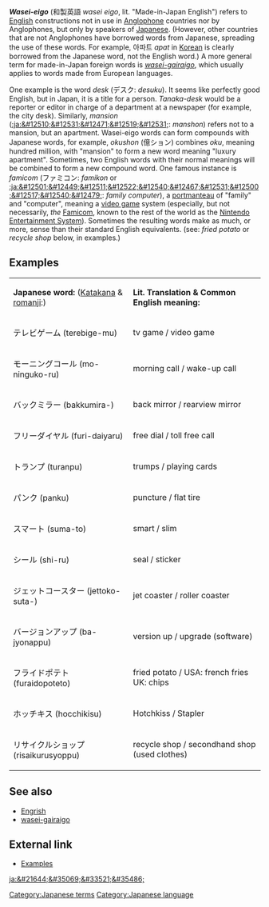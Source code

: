 '''''Wasei-eigo''''' (&#21644;&#35069;&#33521;&#35486; ''wasei eigo'', lit. "Made-in-Japan English") refers to [[English language|English]] constructions not in use in [[Anglophone]] countries nor by Anglophones, but only by speakers of [[Japanese language|Japanese]]. (However, other countries that are not Anglophones have borrowed words from Japanese, spreading the use of these words. For example, &#50500;&#54028;&#53944; ''apat'' in [[Korean language|Korean]] is clearly borrowed from the Japanese word, not the English word.)
A more general term for made-in-Japan foreign words is ''[[gairaigo|wasei-gairaigo]]'', which usually applies to words made from European languages.

One example is the word ''desk'' (&#12487;&#12473;&#12463;: ''desuku''). It seems like perfectly good English, but in Japan, it is a title for a person. ''Tanaka-desk'' would be a reporter or editor in charge of a department at a newspaper (for example, the city desk). Similarly, ''mansion'' ([[:ja:&#12510;&#12531;&#12471;&#12519;&#12531;]]: ''manshon'') refers not to a mansion, but an apartment. Wasei-eigo words can form compounds with Japanese words, for example, ''okushon'' (&#20740;&#12471;&#12519;&#12531;) combines ''oku'', meaning hundred million, with "mansion" to form a new word meaning "luxury apartment". Sometimes, two English words with their normal meanings will be combined to form a new compound word. One famous instance is ''famicom'' (&#12501;&#12449;&#12511;&#12467;&#12531;: ''famikon'' or [[:ja:&#12501;&#12449;&#12511;&#12522;&#12540;&#12467;&#12531;&#12500;&#12517;&#12540;&#12479;]]: ''family computer''), a [[portmanteau]] of "family" and "computer", meaning a [[video game]] system (especially, but not necessarily, ''the'' [[Famicom]], known to the rest of the world as the [[Nintendo Entertainment System]]). Sometimes the resulting words make as much, or more, sense than their standard English equivalents. (see: ''fried potato'' or ''recycle shop'' below, in examples.)


<!-- Todo:
Examples (e.g. paper-driver)

** i added some examples from the japanese wikipedia, plus romanji and stuff! woohoo! 

discussion of wasei-eigo terms as perceived by Japanese
distinction vs. [[Engrish]]
-->
==Examples==
{| border="2"
| '''Japanese word:''' ([[Katakana]] & [[romanji]]:) 
| '''Lit. Translation & Common English meaning:'''
|- 
| &#12486;&#12524;&#12499;&#12466;&#12540;&#12512; (terebige-mu)  
| tv game / video game
|- 
| &#12514;&#12540;&#12491;&#12531;&#12464;&#12467;&#12540;&#12523; (mo-ninguko-ru) 
| morning call / wake-up call
|- 
| &#12496;&#12483;&#12463;&#12511;&#12521;&#12540; (bakkumira-) 
| back mirror / rearview mirror
|- 
| &#12501;&#12522;&#12540;&#12480;&#12452;&#12516;&#12523; (furi-daiyaru) 
| free dial / toll free call
|- 
| &#12488;&#12521;&#12531;&#12503; (turanpu) 
| trumps / playing cards
|- 
| &#12497;&#12531;&#12463; (panku)
| puncture / flat tire
|- 
| &#12473;&#12510;&#12540;&#12488; (suma-to)
| smart / slim 
|- 
| &#12471;&#12540;&#12523; (shi-ru) 
| seal / sticker
|- 
| &#12472;&#12455;&#12483;&#12488;&#12467;&#12540;&#12473;&#12479;&#12540; (jettoko-suta-) 
| jet coaster / roller coaster
|- 
| &#12496;&#12540;&#12472;&#12519;&#12531;&#12450;&#12483;&#12503; (ba-jyonappu)
| version up / upgrade (software) 
|- 
| &#12501;&#12521;&#12452;&#12489;&#12509;&#12486;&#12488; (furaidopoteto) 
| fried potato / USA: french fries UK: chips
|- 
| &#12507;&#12483;&#12481;&#12461;&#12473; (hocchikisu)
| Hotchkiss / Stapler
|- 
| &#12522;&#12469;&#12452;&#12463;&#12523;&#12471;&#12519;&#12483;&#12503; (risaikurusyoppu) 
| recycle shop / secondhand shop (used clothes)  
|}

==See also==
* [[Engrish]]
* [[gairaigo|wasei-gairaigo]]

==External link==
*[http://www.csse.monash.edu.au/~jwb/afaq/wasei-eigo.html Examples]

[[ja:&#21644;&#35069;&#33521;&#35486;]]
{{stub}}
[[Category:Japanese terms]][[Category:Japanese language]]